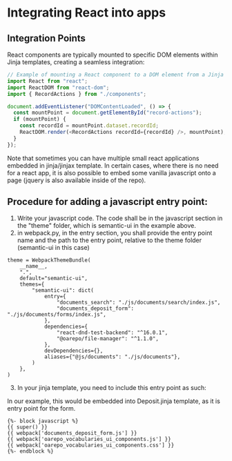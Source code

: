 # Integrating React into apps

## Integration Points

React components are typically mounted to specific DOM elements within Jinja templates, creating a seamless integration:

```javascript
// Example of mounting a React component to a DOM element from a Jinja template
import React from "react";
import ReactDOM from "react-dom";
import { RecordActions } from "./components";

document.addEventListener("DOMContentLoaded", () => {
  const mountPoint = document.getElementById("record-actions");
  if (mountPoint) {
    const recordId = mountPoint.dataset.recordId;
    ReactDOM.render(<RecordActions recordId={recordId} />, mountPoint);
  }
});
```

Note that sometimes you can have multiple small react applications embedded in jinja/jinjax template.
In certain cases, where there is no need for a react app, it is also possible to embed some vanilla javascript onto a page (jquery is also available inside of the repo).

## Procedure for adding a javascript entry point:

1. Write your javascript code. The code shall be in the javascript section in the "theme" folder, which is
   semantic-ui in the example above.
2. in webpack.py, in the entry section, you shall provide the entry point name and the path to the
   entry point, relative to the theme folder (semantic-ui in this case)

```
theme = WebpackThemeBundle(
    __name__,
    ".",
    default="semantic-ui",
    themes={
        "semantic-ui": dict(
            entry={
                "documents_search": "./js/documents/search/index.js",
                "documents_deposit_form": "./js/documents/forms/index.js",
            },
            dependencies={
                "react-dnd-test-backend": "^16.0.1",
                "@oarepo/file-manager": "^1.1.0",
            },
            devDependencies={},
            aliases={"@js/documents": "./js/documents"},
        )
    },
)
```

3. In your jinja template, you need to include this entry point as such:

In our example, this would be embedded into Deposit.jinja template, as it is entry point for the form.

```
{%- block javascript %}
{{ super() }}
{{ webpack['documents_deposit_form.js'] }}
{{ webpack['oarepo_vocabularies_ui_components.js'] }}
{{ webpack['oarepo_vocabularies_ui_components.css'] }}
{%- endblock %}
```

